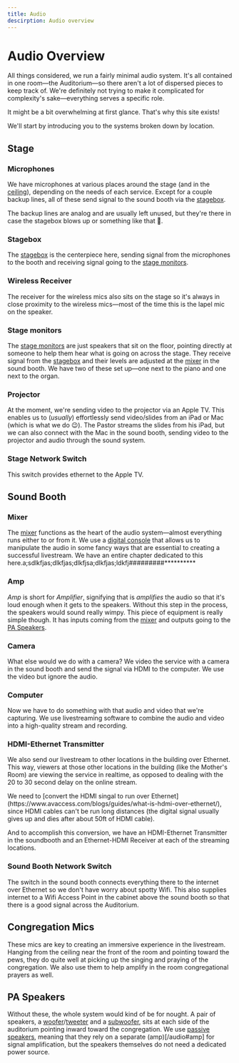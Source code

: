```yaml
---
title: Audio
descirption: Audio overview
---
```



# Audio Overview

All things considered, we run a fairly minimal audio system. It's all contained in one room—the Auditorium—so there aren't a lot of dispersed pieces to keep track of. We're definitely not trying to make it complicated for complexity's sake—everything serves a specific role.

<Callout type="info" emoji="ℹ️">
    It might be a bit overwhelming at first glance. That's why this site exists!
</Callout>

We'll start by introducing you to the systems broken down by location.


## Stage

<Diagram altText="Stage Diagram" imageName="stage" label="Stage" />

### Microphones

We have microphones at various places around the stage (and in the [ceiling](/audio#congregation-mics)), depending on the needs of each service. Except for a couple backup lines, all of these send signal to the sound booth via the [stagebox](/audio#stagebox).

<Callout type="info" emoji="ℹ️">
    The backup lines are analog and are usually left unused, but they're there in case the stagebox blows up or something like that 🤷.
</Callout>

### Stagebox

The [stagebox](https://en.wikipedia.org/wiki/Stage_box) is the centerpiece here, sending signal from the microphones to the booth and receiving signal going to the [stage monitors](/audio#stage-monitors). 

### Wireless Receiver

The receiver for the wireless mics also sits on the stage so it's always in close proximity to the wireless mics—most of the time this is the lapel mic on the speaker.

### Stage monitors

The [stage monitors](https://en.wikipedia.org/wiki/Stage_monitor_system) are just speakers that sit on the floor, pointing directly at someone to help them hear what is going on across the stage. They receive signal from the [stagebox](/audio#stagebox) and their levels are adjusted at the [mixer](/audio#mixer) in the sound booth. We have two of these set up—one next to the piano and one next to the organ.

### Projector

At the moment, we're sending video to the projector via an Apple TV. This enables us to (*usually*) effortlessly send video/slides from an iPad or Mac (which is what we do 😉). The Pastor streams the slides from his iPad, but we can also connect with the Mac in the sound booth, sending video to the projector and audio through the sound system.

### Stage Network Switch

This switch provides ethernet to the Apple TV.


## Sound Booth

<Diagram altText="Sound Booth Diagram" imageName="booth" label="Sound Booth" />

### Mixer

The [mixer](https://en.wikipedia.org/wiki/Mixing_console) functions as the heart of the audio system—almost everything runs either to or from it. We use a [digital console](https://en.wikipedia.org/wiki/Digital_mixing_console) that allows us to manipulate the audio in some fancy ways that are essential to creating a successful livestream. We have an entire chapter dedicated to this here.a;sdlkfjas;dlkfjas;dlkfjsa;dlkfjas;ldkfj#########**********

### Amp

*Amp* is short for *Amplifier*, signifying that is *amplifies* the audio so that it's loud enough when it gets to the speakers. Without this step in the process, the speakers would sound really wimpy. This piece of equipment is really simple though. It has inputs coming from the [mixer](/audio#mixer) and outputs going to the [PA Speakers](/audio#pa-speakers).

### Camera

What else would we do with a camera? We video the service with a camera in the sound booth and send the signal via HDMI to the computer. We use the video but ignore the audio.

### Computer

Now we have to do something with that audio and video that we're capturing. We use livestreaming software to combine the audio and video into a high-quality stream and recording. 

### HDMI-Ethernet Transmitter

We also send our livestream to other locations in the building over Ethernet. This way, viewers at those other locations in the building (like the Mother's Room) are viewing the service in realtime, as opposed to dealing with the 20 to 30 second delay on the online stream.

<Callout>
    We need to [convert the HDMI singal to run over Ethernet](https://www.avaccess.com/blogs/guides/what-is-hdmi-over-ethernet/), since HDMI cables can't be run long distances (the digital signal usually gives up and dies after about 50ft of HDMI cable).
</Callout>

And to accomplish this conversion, we have an HDMI-Ethernet Transmitter in the soundbooth and an Ethernet-HDMI Receiver at each of the streaming locations.

### Sound Booth Network Switch

The switch in the sound booth connects everything there to the internet over Ethernet so we don't have worry about spotty Wifi. This also supplies internet to a Wifi Access Point in the cabinet above the sound booth so that there is a good signal across the Auditorium.


## Congregation Mics

These mics are key to creating an immersive experience in the livestream. Hanging from the ceiling near the front of the room and pointing toward the pews, they do quite well at picking up the singing and praying of the congregation. We also use them to help amplify in the room congregational prayers as well.


## PA Speakers

Without these, the whole system would kind of be for nought. A pair of speakers, a [woofer](https://en.wikipedia.org/wiki/Woofer)/[tweeter](https://en.wikipedia.org/wiki/Tweeter) and a [subwoofer](https://en.wikipedia.org/wiki/Subwoofer), sits at each side of the auditorium pointing inward toward the congregation. We use [passive speakers](https://www.howtogeek.com/827082/active-vs-passive-speakers/), meaning that they rely on a separate (amp)[/audio#amp] for signal amplification, but the speakers themselves do not need a dedicated power source.